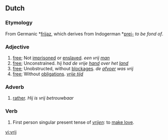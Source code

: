 ==Dutch==

===Etymology===
From Germanic *[[frijaz]], which derives from Indogerman *[[prei-]] ''to be fond of''.

===Adjective===
# [[free]]; Not [[imprisoned]] or [[enslaved]]. ''een vrij [[man]]''
# [[free]]; Unconstrained. ''hij had de vrije [[hand]] over het [[land]]''
# [[free]]; Unobstructed, without [[blockage|blockages]]. ''de [[afvoer]] was vrij''
# [[free]]; Without [[obligation]]s. ''[[vrije tijd]]''

===Adverb===
# [[rather]]. ''Hij is vrij betrouwbaar''

===Verb===
# First person singular present tense of ''[[vrijen]]:'' to [[make love]].

[[vi:vrij]]